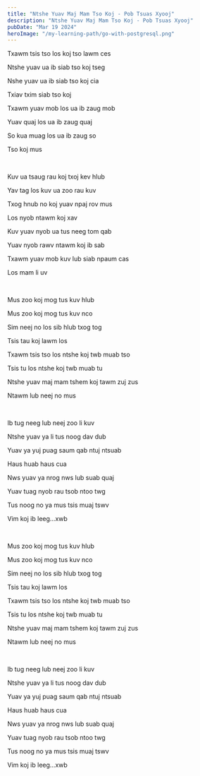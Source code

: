 ```yaml
---
title: "Ntshe Yuav Maj Mam Tso Koj - Pob Tsuas Xyooj"
description: "Ntshe Yuav Maj Mam Tso Koj - Pob Tsuas Xyooj"
pubDate: "Mar 19 2024"
heroImage: "/my-learning-path/go-with-postgresql.png"
---
```


Txawm tsis tso los koj tso lawm ces

Ntshe yuav ua ib siab tso koj tseg

Nshe yuav ua ib siab tso koj cia

Txiav txim siab tso koj

Txawm yuav mob los ua ib zaug mob

Yuav quaj los ua ib zaug quaj

So kua muag los ua ib zaug so

Tso koj mus

<br />

Kuv ua tsaug rau koj txoj kev hlub

Yav tag los kuv ua zoo rau kuv

Txog hnub no koj yuav npaj rov mus

Los nyob ntawm koj xav

Kuv yuav nyob ua tus neeg tom qab

Yuav nyob rawv ntawm koj ib sab

Txawm yuav mob kuv lub siab npaum cas

Los mam li uv

<br />

Mus zoo koj mog tus kuv hlub

Mus zoo koj mog tus kuv nco

Sim neej no los sib hlub txog tog

Tsis tau koj lawm los

Txawm tsis tso los ntshe koj twb muab tso

Tsis tu los ntshe koj twb muab tu

Ntshe yuav maj mam tshem koj tawm zuj zus

Ntawm lub neej no mus

<br />

Ib tug neeg lub neej zoo li kuv

Ntshe yuav ya li tus noog dav dub

Yuav ya yuj puag saum qab ntuj ntsuab

Haus huab haus cua

Nws yuav ya nrog nws lub suab quaj

Yuav tuag nyob rau tsob ntoo twg

Tus noog no ya mus tsis muaj tswv

Vim koj ib leeg...xwb

<br />

Mus zoo koj mog tus kuv hlub

Mus zoo koj mog tus kuv nco

Sim neej no los sib hlub txog tog

Tsis tau koj lawm los

Txawm tsis tso los ntshe koj twb muab tso

Tsis tu los ntshe koj twb muab tu

Ntshe yuav maj mam tshem koj tawm zuj zus

Ntawm lub neej no mus

<br />

Ib tug neeg lub neej zoo li kuv

Ntshe yuav ya li tus noog dav dub

Yuav ya yuj puag saum qab ntuj ntsuab

Haus huab haus cua

Nws yuav ya nrog nws lub suab quaj

Yuav tuag nyob rau tsob ntoo twg

Tus noog no ya mus tsis muaj tswv

Vim koj ib leeg...xwb
